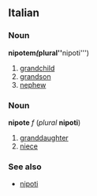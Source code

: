 ==Italian==
===Noun===
'''nipote'' ''m'' (''plural'' '''nipoti''')

#[[grandchild]]
#[[grandson]]
#[[nephew]]

===Noun===
'''nipote''' ''f'' (''plural'' '''nipoti''')

#[[granddaughter]]
#[[niece]]

===See also===
*[[nipoti]]